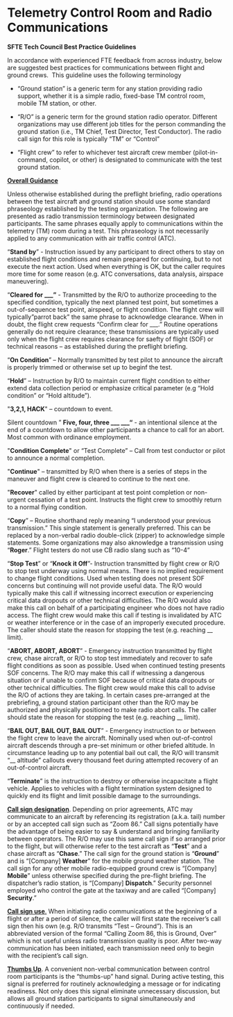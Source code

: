 # Telemetry Control Room and Radio Communications

**SFTE Tech Council Best Practice Guidelines**

In accordance with experienced FTE feedback from across industry, below are 
suggested best practices for communications between flight and ground crews.  
This guideline uses the following terminology

- "Ground station" is a generic term for any station providing radio support,
 whether it is a simple radio, fixed-base TM control room, mobile TM station, or other.

- "R/O" is a generic term for the ground station radio operator. Different 
organizations may use different job titles for the person commanding the ground 
station (i.e., TM Chief, Test Director, Test Conductor). The radio call sign for 
this role is typically "TM" or "Control"

- "Flight crew" to refer to whichever test aircraft crew member 
(pilot-in-command, copilot, or other) is designated to communicate with the test 
ground station.

**[Overall Guidance]{.underline}**

Unless otherwise established during the preflight briefing, radio operations 
between the test aircraft and ground station should use some standard 
phraseology established by the testing organization. The following are presented 
as radio transmission terminology between designated participants. The same 
phrases equally apply to communications within the telemetry (TM) room during a 
test. This phraseology is not necessarily applied to any communication with air 
traffic control (ATC).

"**Stand by**" - Instruction issued by any participant to direct others to stay 
on established flight conditions and remain prepared for continuing, but to not 
execute the next action. Used when everything is OK, but the caller requires 
more time for some reason (e.g. ATC conversations, data analysis, airspace 
maneuvering).

"**Cleared for \_\_\_"** - Transmitted by the R/O to authorize proceeding to the 
specified condition, typically the next planned test point, but sometimes a 
out-of-sequence test point, airspeed, or flight condition. The flight crew will 
typically "parrot back" the same phrase to acknowledge clearance. When in doubt, 
the flight crew requests "Confirm clear for \_\_\_." Routine operations 
generally do not require clearance; these transmissions are typically used only 
when the flight crew requires clearance for saefty of flight (SOF) or technical 
reasons -- as established during the preflight briefing.

"**On Condition**" -- Normally transmitted by test pilot to announce the 
aircraft is properly trimmed or otherwise set up to beginf the test.

"**Hold**" -- Instruction by R/O to maintain current flight condition to either 
extend data collection period or emphasize critical parameter (e.g "Hold 
condition" or "Hold altitude").

\"**3,2,1, HACK**\" -- countdown to event.

Silent countdown " **Five, four, three \_\_\_ \_\_\_"** - an intentional silence 
at the end of a countdown to allow other participants a chance to call for an 
abort. Most common with ordinance employment.

\"**Condition Complete**\" or "Test Complete" -- Call from test conductor or 
pilot to announce a normal completion.

\"**Continue**\" -- transmitted by R/O when there is a series of steps in the 
maneuver and flight crew is cleared to continue to the next one.  

\"**Recover**\" called by either participant at test point completion or 
non-urgent cessation of a test point. Instructs the flight crew to smoothly 
return to a normal flying condition.

"**Copy**" -- Routine shorthand reply meaning "I understood your previous 
transmission." This single statement is generally preferred. This can be 
replaced by a non-verbal radio double-click (zipper) to acknowledge simple 
statements. Some organizations may also aknowledge a transmission using 
"**Roger**." Flight testers do not use CB radio slang such as "10-4"

"**Stop Test**" or "**Knock it Off**"- Instruction transmitted by flight crew or 
R/O to stop test underway using normal means. There is no implied requirement to 
change flight conditions. Used when testing does not present SOF concerns but 
continuing will not provide useful data. The R/O would typically make this call 
if witnessing incorrect execution or experiencing critical data dropouts or 
other technical difficulties. The R/O would also make this call on behalf of a 
participating engineer who does not have radio access. The flight crew would 
make this call if testing is invalidated by ATC or weather interference or in 
the case of an improperly executed procedure. The caller should state the reason 
for stopping the test (e.g. reaching \_\_ limit).

"**ABORT, ABORT, ABORT**" - Emergency instruction transmitted by flight crew, 
chase aircraft, or R/O to stop test immediately and recover to safe flight 
conditions as soon as possible. Used when continued testing presents SOF 
concerns. The R/O may make this call if witnessing a dangerous situation or if 
unable to confirm SOF because of critical data dropouts or other technical 
difficulties. The flight crew would make this call to advise the R/O of actions 
they are taking. In certain cases pre-arranged at the prebriefing, a ground 
station participant other than the R/O may be authorized and physically 
positioned to make radio abort calls. The caller should state the reason for 
stopping the test (e.g. reaching \_\_ limit).

"**BAIL OUT, BAIL OUT, BAIL OUT**" - Emergency instruction to or between the 
flight crew to leave the aircraft. Nominally used when out-of-control aircraft 
descends through a pre-set minimum or other briefed altitude. In circumstance 
leading up to any potential bail out call, the R/O will transmit "\_\_ altitude" 
callouts every thousand feet during attempted recovery of an out-of-control 
aircraft.

"**Terminate**" is the instruction to destroy or otherwise incapacitate a flight 
vehicle. Applies to vehicles with a flight termination system designed to 
quickly end its flight and limit possible damage to the surroundings.

**[Call sign designation]{.underline}**. Depending on prior agreements, ATC may 
communicate to an aircraft by referencing its registration (a.k.a. tail) number 
or by an accepted call sign such as "Zoom 86." Call signs potentially have the 
advantage of being easier to say & understand and bringing familiarity between 
operators. The R/O may use this same call sign if so arranged prior to the 
flight, but will otherwise refer to the test aircraft as "**Test**" and a chase 
aircraft as "**Chase**." The call sign for the ground station is "**Ground**" 
and is "[Company] **Weather**" for the mobile ground weather station. The call 
sign for any other mobile radio-equipped ground crew is "[Company] **Mobile**" 
unless otherwise specified during the pre-flight briefing. The dispatcher's 
radio station, is "[Company] **Dispatch**." Security personnel employed who 
control the gate at the taxiway and are called "[Company] **Security**."

[**Call sign use**.]{.underline} When initiating radio communications at the 
beginning of a flight or after a period of silence, the caller will first state 
the receiver's call sign then his own (e.g. R/O transmits "Test -- Ground"). 
This is an abbreviated version of the formal "Calling Zoom 86, this is Ground, 
Over" which is not useful unless radio transmission quality is poor. After 
two-way communication has been initiated, each transmission need only to begin 
with the recipient's call sign.

**[Thumbs Up]{.underline}**. A convenient non-verbal communication between 
control room participants is the "thumbs-up" hand signal. During active testing, 
this signal is preferred for routinely acknowledging a message or for indicating 
readiness. Not only does this signal eliminate unnecessary discussion, but 
allows all ground station participants to signal simultaneously and continuously 
if needed.
